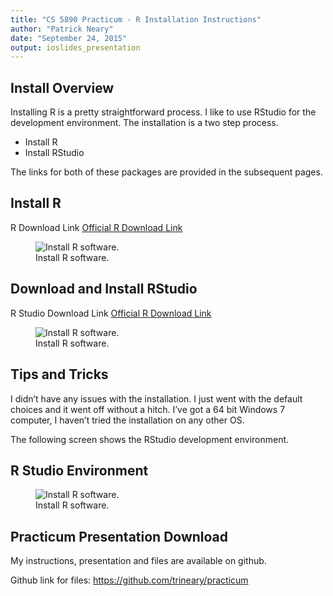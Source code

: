 ```yaml
---
title: "CS 5890 Practicum - R Installation Instructions"
author: "Patrick Neary"
date: "September 24, 2015"
output: ioslides_presentation
---
```


## Install Overview

Installing R is a pretty straightforward process.  I like to use RStudio for the development environment.  The installation is a two step process.

- Install R
- Install RStudio

The links for both of these packages are provided in the subsequent pages.

## Install R

R Download Link
[Official R Download Link](https://cran.r-project.org/bin/windows/base/)

![Install R software.](./Images/RInstallScreen.png)

## Download and Install RStudio

R Studio Download Link
[Official R Download Link](https://www.rstudio.com/products/rstudio/download/)

![Install R software.](./Images/RStudioDownloadScreen.png)


## Tips and Tricks

I didn't have any issues with the installation.  I just went with the default choices and it went off without a hitch.  I've got a 64 bit Windows 7 computer, I haven't tried the installation on any other OS.  

The following screen shows the RStudio development environment.

## R Studio Environment

![Install R software.](./Images/RStudioDevEnvironment.png)


## Practicum Presentation Download

My instructions, presentation and files are available on github.

Github link for files: <https://github.com/trineary/practicum>
